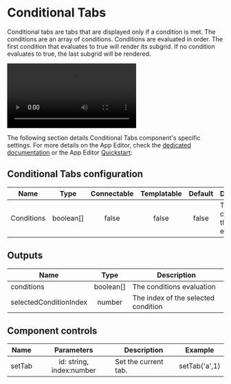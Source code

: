 
# Conditional Tabs

Conditional tabs are tabs that are displayed only if a condition is met. The conditions are an array of conditions. Conditions are evaluated in order. The first condition that evaluates to true will render its subgrid. If no condition evaluates to true, the last subgrid will be rendered.

<video
	className="border-2 rounded-lg object-cover w-full h-full dark:border-gray-800"
	autoPlay
	controls
	id="conditional-tabs-video"
	src="/videos/conditional-tabs.mp4"
	alt="Conditional tabs component"
/>
<br />

The following section details Conditional Tabs component's specific settings. For more details on the App Editor, check the [dedicated documentation](../0_app_editor/index.mdx) or the App Editor [Quickstart](../../getting_started/7_apps_quickstart/index.mdx):

<div className="grid grid-cols-2 gap-6 mb-4">
	<DocCard
		color="orange"
		title="App Editor Documentation"
		description="The app editor is a low-code builder to create custom User Interfaces with a mix of drag-and-drop and code."
		href="/docs/apps/app_editor"
	/>
	<DocCard
		color="orange"
		title="Apps Quickstart"
		description="Learn how to build your first app in a matter of minutes."
		href="/docs/getting_started/apps_quickstart"
	/>
</div>

## Conditional Tabs configuration

| Name       |   Type    | Connectable | Templatable | Default | Description                            |
| ---------- | :-------: | :---------: | :---------: | :-----: | -------------------------------------- |
| Conditions | boolean[] |    false    |    false    |  false  | The conditions that will be evaluated. |

## Outputs

| Name                   |   Type    | Description                         |
| ---------------------- | :-------: | ----------------------------------- |
| conditions             | boolean[] | The conditions evaluation           |
| selectedConditionIndex |  number   | The index of the selected condition |

## Component controls

| Name   |        Parameters        | Description          | Example       |
| ------ | :----------------------: | -------------------- | ------------- |
| setTab | id: string, index:number | Set the current tab. | setTab('a',1) |
